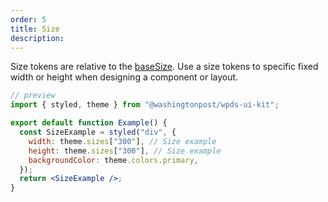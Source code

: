 ```yaml
---
order: 5
title: Size
description:
---
```


Size tokens are relative to the [baseSize](/foundations/base).
Use a size tokens to specific fixed width or height when designing a component or layout.

```jsx
// preview
import { styled, theme } from "@washingtonpost/wpds-ui-kit";

export default function Example() {
  const SizeExample = styled("div", {
    width: theme.sizes["300"], // Size example
    height: theme.sizes["300"], // Size example
    backgroundColor: theme.colors.primary,
  });
  return <SizeExample />;
}
```

<Table
  headers={["Name", "Value", "Description"]}
  useTokenData={true}
  data={"size"}
/>
